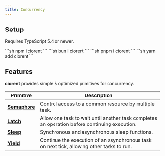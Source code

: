 ```yaml
---
title: Concurrency
---
```


## Setup
Requires TypeScript 5.4 or newer.

<Tabs syncKey="packageManager">
  <TabItem label="npm" icon="seti:npm">
    ```sh
    npm i ciorent
    ```
  </TabItem>
  <TabItem label="bun" icon="bun">
    ```sh
    bun i ciorent
    ```
  </TabItem>
  <TabItem label="pnpm" icon="pnpm">
    ```sh
    pnpm i ciorent
    ```
  </TabItem>
  <TabItem label="yarn" icon="seti:yarn">
    ```sh
    yarn add ciorent
    ```
  </TabItem>
</Tabs>

## Features
**ciorent** provides simple & optimized primitives for concurrency.

| Primitive | Description |
|---|---|
| [**Semaphore**](./semaphore) | Control access to a common resource by multiple task. |
| [**Latch**](./latch) | Allow one task to wait until another task completes an operation before continuing execution. |
| [**Sleep**](./sleep) | Synchronous and asynchronous sleep functions. |
| [**Yield**](./yield) | Continue the execution of an asynchronous task on next tick, allowing other tasks to run. |
